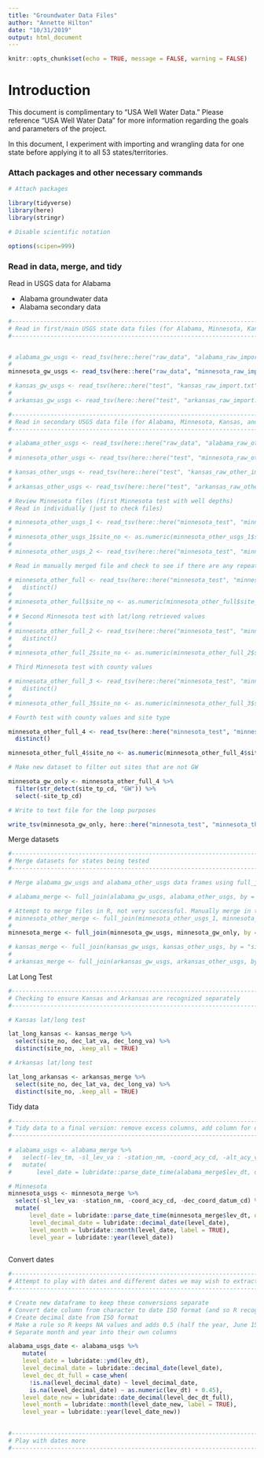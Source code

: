 ```yaml
---
title: "Groundwater Data Files"
author: "Annette Hilton"
date: "10/31/2019"
output: html_document
---
```


```r
knitr::opts_chunk$set(echo = TRUE, message = FALSE, warning = FALSE)
```
# Introduction 

This document is complimentary to "USA Well Water Data." Please reference "USA Well Water Data" for more information regarding the goals and parameters of the project. 

In this document, I experiment with importing and wrangling data for one state before applying it to all 53 states/territories.  

### Attach packages and other necessary commands 

```r
# Attach packages

library(tidyverse)
library(here)
library(stringr)

# Disable scientific notation 

options(scipen=999)

```

### Read in data, merge, and tidy 

Read in USGS data for Alabama 

- Alabama groundwater data 
- Alabama secondary data 


```r
#------------------------------------------------------------------------------------------------
# Read in first/main USGS state data files (for Alabama, Minnesota, Kansas, and Arkansas)
#------------------------------------------------------------------------------------------------


# alabama_gw_usgs <- read_tsv(here::here("raw_data", "alabama_raw_import.txt"))
# 
minnesota_gw_usgs <- read_tsv(here::here("raw_data", "minnesota_raw_import.txt"))

# kansas_gw_usgs <- read_tsv(here::here("test", "kansas_raw_import.txt"))
# 
# arkansas_gw_usgs <- read_tsv(here::here("test", "arkansas_raw_import.txt"))

```

```r
#-----------------------------------------------------------------------------------------------
# Read in secondary USGS data file (for Alabama, Minnesota, Kansas, and Arkansas) and explore individual files
#-----------------------------------------------------------------------------------------------

# alabama_other_usgs <- read_tsv(here::here("raw_data", "alabama_raw_other_import.txt"))
# 
# minnesota_other_usgs <- read_tsv(here::here("test", "minnesota_raw_other_import.txt"))

# kansas_other_usgs <- read_tsv(here::here("test", "kansas_raw_other_import.txt"))
# 
# arkansas_other_usgs <- read_tsv(here::here("test", "arkansas_raw_other_import.txt"))

# Review Minnesota files (first Minnesota test with well depths)  
# Read in individually (just to check files) 

# minnesota_other_usgs_1 <- read_tsv(here::here("minnesota_test", "minnesota_well_depth_75m_below_import.txt"))
# 
# minnesota_other_usgs_1$site_no <- as.numeric(minnesota_other_usgs_1$site_no)
# 
# minnesota_other_usgs_2 <- read_tsv(here::here("minnesota_test", "minnesota_well_depth_74_above_import.txt"))

# Read in manually merged file and check to see if there are any repeat rows with distinct() function 

# minnesota_other_full <- read_tsv(here::here("minnesota_test", "minnesota_merged_import.txt")) %>%
#   distinct()
# 
# minnesota_other_full$site_no <- as.numeric(minnesota_other_full$site_no)
# 
# # Second Minnesota test with lat/long retrieved values 
# 
# minnesota_other_full_2 <- read_tsv(here::here("minnesota_test", "minnesota_second_test", "minnesota_other_merged_import_2.txt")) %>%
#   distinct()
# 
# minnesota_other_full_2$site_no <- as.numeric(minnesota_other_full_2$site_no)

# Third Minnesota test with county values 

# minnesota_other_full_3 <- read_tsv(here::here("minnesota_test", "minnesota_third_test", "minnesota_other_merged_3.txt")) %>%
#   distinct()
# 
# minnesota_other_full_3$site_no <- as.numeric(minnesota_other_full_3$site_no)

# Fourth test with county values and site type 

minnesota_other_full_4 <- read_tsv(here::here("minnesota_test", "minnesota_third_test", "minnesota_site_type_merged.txt")) %>%
  distinct()

minnesota_other_full_4$site_no <- as.numeric(minnesota_other_full_4$site_no)

# Make new dataset to filter out sites that are not GW 

minnesota_gw_only <- minnesota_other_full_4 %>% 
  filter(str_detect(site_tp_cd, "GW")) %>% 
  select(-site_tp_cd)

# Write to text file for the loop purposes 

write_tsv(minnesota_gw_only, here::here("minnesota_test", "minnesota_third_test", "minnesota_gw_only.txt"))

```

Merge datasets 

```r
#-----------------------------------------------------------------------------------------------
# Merge datasets for states being tested
#-----------------------------------------------------------------------------------------------

# Merge alabama_gw_usgs and alabama_other_usgs data frames using full_join()

# alabama_merge <- full_join(alabama_gw_usgs, alabama_other_usgs, by = "site_no", copy = FALSE)

# Attempt to merge files in R, not very successful. Manually merge in text file instead. 
# minnesota_other_merge <- full_join(minnesota_other_usgs_1, minnesota_other_usgs_2, by = "site_no", copy = FALSE)
# 
minnesota_merge <- full_join(minnesota_gw_usgs, minnesota_gw_only, by = "site_no", copy = FALSE)

# kansas_merge <- full_join(kansas_gw_usgs, kansas_other_usgs, by = "site_no", copy = FALSE)
# 
# arkansas_merge <- full_join(arkansas_gw_usgs, arkansas_other_usgs, by = "site_no", copy = FALSE)
```

Lat Long Test 

```r
#-----------------------------------------------------------------------------------------------
# Checking to ensure Kansas and Arkansas are recognized separately 
#-----------------------------------------------------------------------------------------------

# Kansas lat/long test 

lat_long_kansas <- kansas_merge %>% 
  select(site_no, dec_lat_va, dec_long_va) %>% 
  distinct(site_no, .keep_all = TRUE)

# Arkansas lat/long test 

lat_long_arkansas <- arkansas_merge %>% 
  select(site_no, dec_lat_va, dec_long_va) %>% 
  distinct(site_no, .keep_all = TRUE)

```


Tidy data 


```r
#------------------------------------------------------------------------------------------------
# Tidy data to a final version: remove excess columns, add column for dates 
#------------------------------------------------------------------------------------------------
 
# alabama_usgs <- alabama_merge %>% 
#   select(-lev_tm, -sl_lev_va : -station_nm, -coord_acy_cd, -alt_acy_va) %>% 
#   mutate(
#       level_date = lubridate::parse_date_time(alabama_merge$lev_dt, orders = c("ymd", "Y!", "Ym"), train = FALSE)) # this works but defaults incomplete dates to january 1st (or the 1st of the month). May not be a problem if I can figure out which ones are truly january...or modify this default? 

# Minnesota 
minnesota_usgs <- minnesota_merge %>% 
  select(-sl_lev_va: -station_nm, -coord_acy_cd, -dec_coord_datum_cd) %>% 
  mutate(
      level_date = lubridate::parse_date_time(minnesota_merge$lev_dt, orders = c("ymd", "Y!", "Ym"), train = FALSE),
      level_decimal_date = lubridate::decimal_date(level_date),
      level_month = lubridate::month(level_date, label = TRUE),
      level_year = lubridate::year(level_date))
  
```

Convert dates 

```r
#------------------------------------------------------------------------------------------------
# Attempt to play with dates and different dates we may wish to extract from files 
#------------------------------------------------------------------------------------------------

# Create new dataframe to keep these conversions separate 
# Convert date column from character to date ISO format (and so R recognizes as date class)
# Create decimal date from ISO format 
# Make a rule so R keeps NA values and adds 0.5 (half the year, June 15th) to the dates that only have a value for year (missing date and month)
# Separate month and year into their own columns 

alabama_usgs_date <- alabama_usgs %>% 
    mutate(
    level_date = lubridate::ymd(lev_dt),
    level_decimal_date = lubridate::decimal_date(level_date), 
    level_dec_dt_full = case_when(
      !is.na(level_decimal_date) ~ level_decimal_date, 
      is.na(level_decimal_date) ~ as.numeric(lev_dt) + 0.45),
    level_date_new = lubridate::date_decimal(level_dec_dt_full),
    level_month = lubridate::month(level_date_new, label = TRUE),
    level_year = lubridate::year(level_date_new))
   
```

```r
#----------------------------------------------------------------------------------------------------
# Play with dates more
#----------------------------------------------------------------------------------------------------


```





